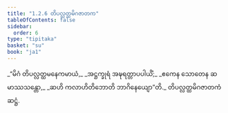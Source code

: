```yaml
---
title: "1.2.6 တိပလ္လတ္ထမိဂဇာတက"
tableOfContents: false
sidebar:
  order: 6
type: "tipitaka"
basket: "su"
book: "ja1"
---
```



<DynamicBreadcrumb />

<Division number="16" book="ja1" e="ch" v="22" p="5">

<Paragraph number="34" type="verses" book="ja1">
_“မိဂံ တိပလ္လတ္ထမနေကမာယံ,_  
_အဋ္ဌက္ခုရံ အဍ္ဎရတ္တာပပါယိံ;_  
_ဧကေန သောတေန ဆမာဿသန္တော,_  
_ဆဟိ ကလာဟိတိဘောတိ ဘာဂိနေယျော”တိ._  


</Paragraph>
</Division>

<Paragraph number="35" type="center" book="ja1">
တိပလ္လတ္ထမိဂဇာတကံ ဆဋ္ဌံ.
</Paragraph>